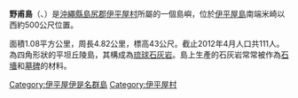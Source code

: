 {{coord|26|59|41|N|127|55|13|E|region:JP-47|display=title}}
{{Infobox islands
|name = 野甫島
|image  = [[File:Noho_Island_gsi-20081025.jpg|center]]
|area km2 = 1.08
|coastline km = 4.82
|elevation m = 43
|highest mount= 
|archipelago = [[沖繩群島|沖繩群島]]
|waterbody = [[東中國海|東中國海]]
|country admin divisions title = 行政歸屬
|country 1 admin divisions = {{JPN}}[[沖繩縣|沖繩縣]][[島尻郡|島尻郡]][[伊平屋村|伊平屋村]]
| population       = 111
| population as of = 2012
| density_km2      = 
}}
'''野甫島'''（{{jpn|j=野甫島|hg=のほじま|rm=Noho-jima}}、{{ryu|r=野甫島|kn=ヌブジマ|rm=Nubu-jima}}）是[[沖繩縣|沖繩縣]][[島尻郡|島尻郡]][[伊平屋村|伊平屋村]]所屬的一個島嶼，位於[[伊平屋島|伊平屋島]]南端米崎以西約500公尺位置。

面積1.08平方公里，周長4.82公里，標高43公尺。截止2012年4月人口共111人。為四角形狀的平坦丘陵島，其構成為[[琉球石灰岩|琉球石灰岩]]。島上生產的石灰岩常常被作為[[石墻|石墻]]和[[墓碑|墓碑]]的材料。


{{沖繩群島}}
[[Category:伊平屋伊是名群島|Category:伊平屋伊是名群島]]
[[Category:伊平屋村|Category:伊平屋村]]